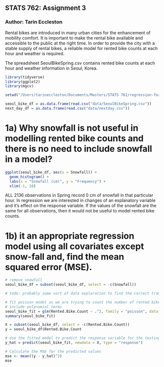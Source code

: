 ## STATS 762: Assignment 3
### Author: Tarin Eccleston

Rental bikes are introduced in many urban cities for the enhancement of mobility comfort. It is important to make the rental bike available and accessible to the public at the right time. In order to provide the city with a stable supply
of rental bikes, a reliable model for rented bike counts at each hour and weather is required.

The spreadsheet SeoulBikeSpring.csv contains rented bike counts at each hour and weather information in Seoul, Korea.

```r
library(tidyverse)
library(ggplot2)
library(mgcv)

setwd("/Users/tarineccleston/Documents/Masters/STATS 762/regression-for-DS/seoul-bike-spring")

seoul_bike_df = as.data.frame(read.csv("data/SeoulBikeSpring.csv"))
next_day_df = as.data.frame(read.csv("data/nextday.csv"))
```


# 1a) Why snowfall is not useful in modelling rented bike counts and there is no need to include snowfall in a model?

```r
ggplot(seoul_bike_df, aes(x = Snowfall)) +
  geom_histogram() +
  labs(x = "Snowfall (cm)", y = "Frequency") +
  xlim(-1, 10)
```

ALL 2136 observations in Spring record 0 cm of snowfall in that particular hour. In regression we are interested in changes of an explanatory variable and it's effect on the response variable. If the values of the snowfall are the same for all observations, then it would not be useful to model rented bike counts.

# 1b) it an appropriate regression model using all covariates except snow-fall and, find the mean squared error (MSE).

```r
# remove snowfall
seoul_bike_df = subset(seoul_bike_df, select = -c(Snowfall))

# todo: probably some sort of data exploration to find the correct transformations?

# fit poisson model as we are trying to count the number of rented bikes
# include polynomial terms
seoul_bike_fit = glm(Rented.Bike.Count ~ .^2, family = "poisson", data = seoul_bike_df)
summary(seoul_bike_fit)
```
```r
X = subset(seoul_bike_df, select = -c(Rented.Bike.Count))
y = seoul_bike_df$Rented.Bike.Count

# Use the fitted model to predict the response variable for the testing data
y_hat = predict(seoul_bike_fit, newdata = X, type = "response")

# Calculate the MSE for the predicted values
mse <- mean((y - y_hat)^2)
mse
```



